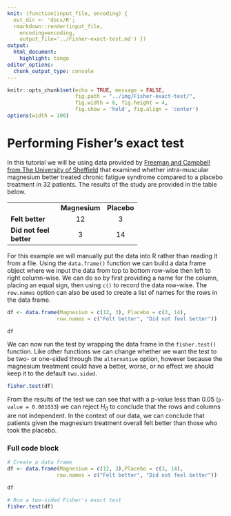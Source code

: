 ```yaml
---
knit: (function(input_file, encoding) {
  out_dir <- 'docs/R';
  rmarkdown::render(input_file,
    encoding=encoding,
    output_file='../Fisher-exact-test.md') })
output:
  html_document:
    highlight: tango
editor_options:
  chunk_output_type: console
---
```

  
```r
knitr::opts_chunk$set(echo = TRUE, message = FALSE,
                      fig.path = "../img/Fisher-exact-test/",
                      fig.width = 6, fig.height = 4,
                      fig.show = 'hold', fig.align = 'center')
options(width = 100)
```

# Performing Fisher's exact test

In this tutorial we will be using data provided by [Freeman and Campbell from The University of Sheffield](https://www.sheffield.ac.uk/polopoly_fs/1.43998!/file/tutorial-9-fishers.pdf) that examined whether intra-muscular magnesium better treated chronic fatigue syndrome compared to a placebo treatment in 32 patients.  The results of the study are provided in the table below.

<div align="center">
<table style="width:60%">
  <tbody>
    <tr>
      <td></td>
      <td><b>Magnesium</b></td>
      <td><b>Placebo</b></td>
    </tr>
    <tr>
      <td><b>Felt better</b></td>
      <td><center>12</center></td>
      <td><center>3</center></td>
    </tr>
    <tr>
      <td><b>Did not feel better</b></td>
      <td><center>3</center></td>
      <td><center>14</center></td>
    </tr>
  </tbody>
</table>
</div>

For this example we will manually put the data into R rather than reading it from a file.  Using the `data.frame()` function we can build a data frame object where we input the data from top to bottom row-wise then left to right column-wise.  We can do so by first providing a name for the column, placing an equal sign, then using `c()` to record the data row-wise.  The `row.names` option can also be used to create a list of names for the rows in the data frame.

```r
df <- data.frame(Magnesium = c(12, 3), Placebo = c(3, 14),
                row.names = c("Felt better", "Did not feel better"))

df
```

We can now run the test by wrapping the data frame in the `fisher.test()` function.  Like other functions we can change whether we want the test to be two- or one-sided through the `alternative` option, however because the magnesium treatment could have a better, worse, or no effect we should keep it to the default `two.sided`.

```r
fisher.test(df)
```

From the results of the test we can see that with a p-value less than 0.05 (`p-value = 0.001033`) we can reject <i>H<sub>0</i></sub> to conclude that the rows and columns are not independent.  In the context of our data, we can conclude that patients given the magnesium treatment overall felt better than those who took the placebo.

### Full code block

```r
# Create a data frame
df <- data.frame(Magnesium = c(12, 3),Placebo = c(3, 14),
                row.names = c("Felt better", "Did not feel better"))

df

# Run a two-sided Fisher's exact test
fisher.test(df)
```